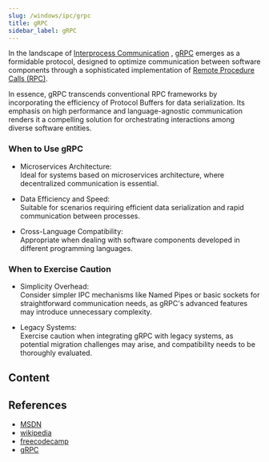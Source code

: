 ```yaml
---
slug: /windows/ipc/grpc
title: gRPC
sidebar_label: gRPC
---
```


In the landscape of [Interprocess Communication](../index.md) ,
[gRPC](https://grpc.io/) emerges as a formidable protocol,
designed to optimize communication between software components through a sophisticated implementation of [Remote Procedure Calls (RPC)](https://en.wikipedia.org/wiki/Remote_procedure_call).

In essence, gRPC transcends conventional RPC frameworks by incorporating the efficiency of Protocol Buffers for data serialization.
Its emphasis on high performance and language-agnostic communication renders it a compelling solution for orchestrating interactions among diverse software entities.

### When to Use gRPC

- Microservices Architecture:  
    Ideal for systems based on microservices architecture, where decentralized communication is essential.

- Data Efficiency and Speed:  
    Suitable for scenarios requiring efficient data serialization and rapid communication between processes.

- Cross-Language Compatibility:  
    Appropriate when dealing with software components developed in different programming languages.

### When to Exercise Caution

- Simplicity Overhead:  
    Consider simpler IPC mechanisms like Named Pipes or basic sockets for straightforward communication needs, as gRPC's advanced features may introduce unnecessary complexity.

- Legacy Systems:  
    Exercise caution when integrating gRPC with legacy systems, as potential migration challenges may arise, and compatibility needs to be thoroughly evaluated.

## Content


<DocCardList />

## References

- [MSDN](https://learn.microsoft.com/en-us/aspnet/core/grpc/interprocess)  
- [wikipedia](https://de.wikipedia.org/wiki/GRPC)  
- [freecodecamp](https://www.freecodecamp.org/news/what-is-grpc-protocol-buffers-stream-architecture/)
- [gRPC](https://grpc.io/)
